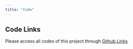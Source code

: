 ---
title: "Code"
---

## Code Links
Please access all codes of this project through [Github Links](https://github.com/anly501/dsan-5000-project-Michaelx1010)